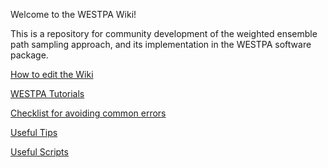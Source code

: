 Welcome to the WESTPA Wiki!

This is a repository for community development of the weighted ensemble path sampling approach, and its implementation in the WESTPA software package.

[[How to edit the Wiki]]

[[WESTPA Tutorials|WESTPA Tutorials]]

[[Checklist for avoiding common errors]]

[[Useful Tips|Useful Tips]]

[[Useful Scripts|Useful Scripts]]

